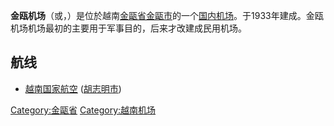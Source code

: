 {{Infobox Airport
|airport_name = 金甌機場<br />Cà Mau Airport
|photo = Camau Airport1.JPG
|type = 民用
|run by = 越南南部機場局
|opened =
|city = [[越南|越南]][[金甌市|金甌市]]
|distance_to_city =
|elevation = 6呎(2米)
|IATA = CAH
|ICAO = VVCM
|coordinates  ={{coord|09|10|00|N|105|09|00|E|type:airport}}
|runway1_heading = 09L/27R
|runway1_feet = 3,445
|runway1_meter = 1,500
|runway1_surface = 瀝青
|runway2_heading =
|runway2_feet =
|runway2_meter =
|runway2_surface =
}}

'''金瓯机场'''（{{lang-vi|Cảng hàng không Cà Mau}}或{{lang|vi|Sân bay Cà Mau}}，{{airport codes|CAH|VVCM}}）是位於越南[[金甌省|金甌省]][[金甌市|金甌市]]的一个[[机场|国内机场]]。于1933年建成。金瓯机场机场最初的主要用于军事目的，后来才改建成民用机场。
== 航线 ==
* [[越南国家航空|越南国家航空]] ([[胡志明市|胡志明市]])
{{越南機場}}
[[Category:金甌省|Category:金甌省]]
[[Category:越南机场|Category:越南机场]]